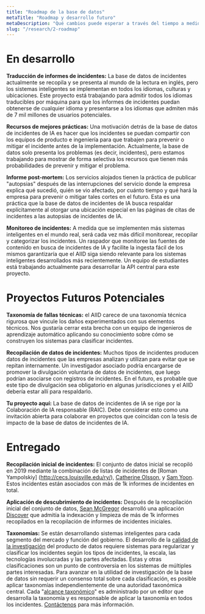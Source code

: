 ```yaml
---
title: "Roadmap de la base de datos"
metaTitle: "Roadmap y desarrollo futuro"
metaDescription: "Qué cambios puede esperar a través del tiempo a medida que se desarrolla el AIID"
slug: "/research/2-roadmap"
---
```


# En desarrollo

**Traducción de informes de incidentes:** La base de datos de incidentes actualmente se recopila y se presenta al mundo de la lectura en inglés, pero los sistemas inteligentes se implementan en todos los idiomas, culturas y ubicaciones. Este proyecto está trabajando para admitir todos los idiomas traducibles por máquina para que los informes de incidentes puedan obtenerse de cualquier idioma y presentarse a los idiomas que admiten más de 7 mil millones de usuarios potenciales.

**Recursos de mejores prácticas:** Una motivación detrás de la base de datos de incidentes de IA es hacer que los incidentes se puedan compartir con los equipos de producto e ingeniería para que trabajen para prevenir o mitigar el incidente antes de la implementación. Actualmente, la base de datos solo presenta los problemas (es decir, incidentes), pero estamos trabajando para mostrar de forma selectiva los recursos que tienen más probabilidades de prevenir y mitigar el problema.

**Informe post-mortem:** Los servicios alojados tienen la práctica de publicar "autopsias" después de las interrupciones del servicio donde la empresa explica qué sucedió, quién se vio afectado, por cuánto tiempo y qué hará la empresa para prevenir o mitigar tales cortes en el futuro. Esta es una práctica que la base de datos de incidentes de IA busca respaldar explícitamente al otorgar una ubicación especial en las páginas de citas de incidentes a las autopsias de incidentes de IA.

**Monitoreo de incidentes:** A medida que se implementen más sistemas inteligentes en el mundo real, será cada vez más difícil monitorear, recopilar y categorizar los incidentes. Un raspador que monitoree las fuentes de contenido en busca de incidentes de IA y facilite la ingesta fácil de los mismos garantizaría que el AIID siga siendo relevante para los sistemas inteligentes desarrollados más recientemente. Un equipo de estudiantes está trabajando actualmente para desarrollar la API central para este proyecto.


# Proyectos Futuros Potenciales

**Taxonomía de fallas técnicas:** el AIID carece de una taxonomía técnica rigurosa que vincule los daños experimentados con sus elementos técnicos. Nos gustaría cerrar esta brecha con un equipo de ingenieros de aprendizaje automático aplicando su conocimiento sobre cómo se construyen los sistemas para clasificar incidentes.

**Recopilación de datos de incidentes:** Muchos tipos de incidentes producen datos de incidentes que las empresas analizan y utilizan para evitar que se repitan internamente. Un investigador asociado podría encargarse de promover la divulgación voluntaria de datos de incidentes, que luego podrían asociarse con registros de incidentes. En el futuro, es probable que este tipo de divulgación sea obligatorio en algunas jurisdicciones y el AIID debería estar allí para respaldarlo.

**Tu proyecto aquí:** La base de datos de incidentes de IA se rige por la Colaboración de IA responsable (RAIC). Debe considerar esto como una invitación abierta para colaborar en proyectos que coincidan con la tesis de impacto de la base de datos de incidentes de IA.

# Entregado

**Recopilación inicial de incidentes:** El conjunto de datos inicial se recopiló en 2019 mediante la combinación de listas de incidentes de
[Roman Yampolskiy] (http://cecs.louisville.edu/ry/),
[Catherine Olsson](https://www.linkedin.com/in/catherineolsson/),
y [Sam Yoon](https://www.linkedin.com/in/samyoonnz/). Estos incidentes están asociados con más de 1k informes de incidentes en total.

**Aplicación de descubrimiento de incidentes:** Después de la recopilación inicial del conjunto de datos, [Sean McGregor](https://seanbmcgregor.com/) desarrolló una aplicación [Discover](/apps/discover) que admitía la indexación y limpieza de más de 1k informes recopilados en la recopilación de informes de incidentes iniciales.

**Taxonomías:** Se están desarrollando sistemas inteligentes para cada segmento del mercado y función del gobierno. El desarrollo de la [calidad de la investigación](/investigación) del producto de datos requiere sistemas para regularizar y clasificar los incidentes según los tipos de incidentes, la escala, las tecnologías involucradas y las partes afectadas. Estas y otras clasificaciones son un punto de controversia en los sistemas de múltiples partes interesadas. Para avanzar en la utilidad de investigación de la base de datos sin requerir un consenso total sobre cada clasificación, es posible aplicar taxonomías independientemente de una autoridad taxonómica central. Cada "[alcance taxonómico](/research/4-taxonomias)" es administrado por un editor que desarrolla la taxonomía y es responsable de aplicar la taxonomía en todos los incidentes. [Contáctenos](/contacto) para más información.